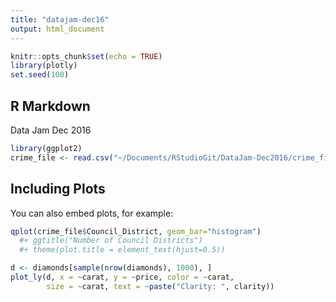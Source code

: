```yaml
---
title: "datajam-dec16"
output: html_document
---
```


```r
knitr::opts_chunk$set(echo = TRUE)
library(plotly)
set.seed(100)
```

## R Markdown

Data Jam Dec 2016

```r
library(ggplot2)
crime_file <- read.csv("~/Documents/RStudioGit/DataJam-Dec2016/crime_file.csv")
```

## Including Plots

You can also embed plots, for example:

```r
qplot(crime_file$Council_District, geom_bar="histogram") 
  #+ ggtitle("Number of Council Districts")
  #+ theme(plot.title = element_text(hjust=0.5))
```



```r
d <- diamonds[sample(nrow(diamonds), 1000), ]
plot_ly(d, x = ~carat, y = ~price, color = ~carat,
        size = ~carat, text = ~paste("Clarity: ", clarity))
```